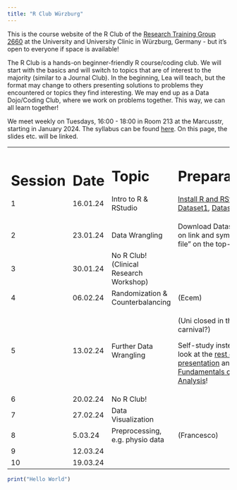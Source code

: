 ```yaml
---
title: "R Club Würzburg"
---
```


This is the course website of the R Club of the [Research Training Group 2660](https://www.uni-wuerzburg.de/grk2660/news/) at the University and University Clinic in Würzburg, Germany - but it's open to everyone if space is available!

The R Club is a hands-on beginner-friendly R course/coding club. We will start with the basics and will switch to topics that are of interest to the majority (similar to a Journal Club). In the beginning, Lea will teach, but the format may change to others presenting solutions to problems they encountered or topics they find interesting. We may end up as a Data Dojo/Coding Club, where we work on problems together. This way, we can all learn together!

We meet weekly on Tuesdays, 16:00 - 18:00 in Room 213 at the Marcusstr, starting in January 2024. The syllabus can be found [here](https://docs.google.com/document/d/1ZJPsgPMPv_2EYwyGL7kv9Mb846iilznj3cuKNvwuINc/edit#heading=h.9xs7fuefba6l). On this page, the slides etc. will be linked.

+-----------+----------+-----------------------------------------+-----------------------------------------------------------------------------------------------------------------------------------------------------------------------------------------------------------------------------------------------------------------------------------------------------------------------------------------------------------------------------------------------------+
| # Session | # Date   | # Topic                                 | # Preparation/Notes                                                                                                                                                                                                                                                                                                                                                                                 |
|           |          |                                         |                                                                                                                                                                                                                                                                                                                                                                                                     |
| 1         | 16.01.24 | Intro to R & RStudio                    | [Install R and RStudio](https://rstudio-education.github.io/hopr/starting.html), download [Dataset1](https://github.com/Hillea/rclubwue/blob/main/Slides/Data/ahi-cesd.csv), [Dataset2](https://github.com/Hillea/rclubwue/blob/main/Slides/Data/participant-info.csv)                                                                                                                              |
+-----------+----------+-----------------------------------------+-----------------------------------------------------------------------------------------------------------------------------------------------------------------------------------------------------------------------------------------------------------------------------------------------------------------------------------------------------------------------------------------------------+
| 2         | 23.01.24 | Data Wrangling                          | Download Datasets [1](https://github.com/Hillea/rclubwue/blob/main/Slides/Data/responses.csv), [2](https://github.com/Hillea/rclubwue/blob/main/Slides/Data/qformats.csv), [3](https://github.com/Hillea/rclubwue/blob/main/Slides/Data/scoring.csv), & [4](https://github.com/Hillea/rclubwue/blob/main/Slides/Data/pinfo.csv) (click on link and symbol for "download raw file" on the top-right) |
+-----------+----------+-----------------------------------------+-----------------------------------------------------------------------------------------------------------------------------------------------------------------------------------------------------------------------------------------------------------------------------------------------------------------------------------------------------------------------------------------------------+
| 3         | 30.01.24 | No R Club! (Clinical Research Workshop) |                                                                                                                                                                                                                                                                                                                                                                                                     |
+-----------+----------+-----------------------------------------+-----------------------------------------------------------------------------------------------------------------------------------------------------------------------------------------------------------------------------------------------------------------------------------------------------------------------------------------------------------------------------------------------------+
| 4         | 06.02.24 | Randomization & Counterbalancing        | (Ecem)                                                                                                                                                                                                                                                                                                                                                                                              |
+-----------+----------+-----------------------------------------+-----------------------------------------------------------------------------------------------------------------------------------------------------------------------------------------------------------------------------------------------------------------------------------------------------------------------------------------------------------------------------------------------------+
| 5         | 13.02.24 | Further Data Wrangling                  | (Uni closed in the afternoon - carnival?)                                                                                                                                                                                                                                                                                                                                                           |
|           |          |                                         |                                                                                                                                                                                                                                                                                                                                                                                                     |
|           |          |                                         | Self-study instead: Please have a look at the [rest of the data wrangling presentation](https://hillea.github.io/rclubwue/Slides/W2b_DataWranglingR.html#/data-wrangling-3) and/or [chapter 6 of Fundamentals of Quantitative Analysis](https://psyteachr.github.io/quant-fun-v2/data-wrangling-3.html)!\                                                                                           |
+-----------+----------+-----------------------------------------+-----------------------------------------------------------------------------------------------------------------------------------------------------------------------------------------------------------------------------------------------------------------------------------------------------------------------------------------------------------------------------------------------------+
| 6         | 20.02.24 | No R Club!                              |                                                                                                                                                                                                                                                                                                                                                                                                     |
+-----------+----------+-----------------------------------------+-----------------------------------------------------------------------------------------------------------------------------------------------------------------------------------------------------------------------------------------------------------------------------------------------------------------------------------------------------------------------------------------------------+
| 7         | 27.02.24 | Data Visualization                      |                                                                                                                                                                                                                                                                                                                                                                                                     |
+-----------+----------+-----------------------------------------+-----------------------------------------------------------------------------------------------------------------------------------------------------------------------------------------------------------------------------------------------------------------------------------------------------------------------------------------------------------------------------------------------------+
| 8         | 5.03.24  | Preprocessing, e.g. physio data         | (Francesco)                                                                                                                                                                                                                                                                                                                                                                                         |
+-----------+----------+-----------------------------------------+-----------------------------------------------------------------------------------------------------------------------------------------------------------------------------------------------------------------------------------------------------------------------------------------------------------------------------------------------------------------------------------------------------+
| 9         | 12.03.24 |                                         |                                                                                                                                                                                                                                                                                                                                                                                                     |
+-----------+----------+-----------------------------------------+-----------------------------------------------------------------------------------------------------------------------------------------------------------------------------------------------------------------------------------------------------------------------------------------------------------------------------------------------------------------------------------------------------+
| 10        | 19.03.24 |                                         |                                                                                                                                                                                                                                                                                                                                                                                                     |
+-----------+----------+-----------------------------------------+-----------------------------------------------------------------------------------------------------------------------------------------------------------------------------------------------------------------------------------------------------------------------------------------------------------------------------------------------------------------------------------------------------+

```r
print("Hello World")
```
